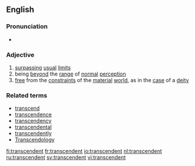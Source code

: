 ==English==

===Pronunciation===
* {{IPA|/tɹænˈsɛndɛnt/}}

===Adjective===
{{en-adj-more}}

# [[surpass]]ing [[usual]] [[limit]]s
# being [[beyond]] the [[range]] of [[normal]] [[perception]]
# [[free]] from the [[constraint]]s of the [[material]] [[world]], as in the [[case]] of a [[deity]]

===Related terms===
* [[transcend]]
* [[transcendence]]
* [[transcendency]]
* [[transcendental]]
* [[transcendently]]
* [[Transcendology]]

[[fi:transcendent]]
[[fr:transcendent]]
[[io:transcendent]]
[[nl:transcendent]]
[[ru:transcendent]]
[[sv:transcendent]]
[[vi:transcendent]]